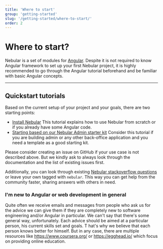 ```yaml
---
title: 'Where to start'
group: 'getting-started'
slug: '/getting-started/where-to-start/'
order: 2
---
```


# Where to start?

Nebular is a set of modules for <a href="https://angular.io/" target="_blank">Angular</a>.
Despite it is not required to know Angular framework to set up your first Nebular project,
it is highly recommended to go through the Angular tutorial beforehand and be familiar with basic Angular concepts.

<hr />

## Quickstart tutorials

Based on the current setup of your project and your goals, there are two starting points:

- [Install Nebular](docs/guides/install-nebular) This tutorial explains how to use Nebular from scratch or if you already have some Angular code.
- [Starting based on our Nebular Admin starter kit](docs/guides/install-based-on-starter-kit) Consider this tutorial if you are building admin or any other back-office application and you need a template as a good starting kit.

Please consider creating an issue on GitHub if your use case is not described above.
But we kindly ask to always look through the documentation and the list of existing issues first.

Additionally, you can look through existing [Nebular stackoverflow questions](https://stackoverflow.com/questions/tagged/nebular) or leave your own tagged with `nebular`.
This way you can get help from the community faster, sharing answers with others in need.

### I'm new to Angular or web development in general

Quite often we receive emails and messages from people who ask us for the advice we can give them if they are completely new to software engineering and/or Angular in particular.
We can't say that there's some general way, unfortunately. Each advice should be aimed at a particular person, his current skills set and goals. T
hat's why we believe that each person knows better for himself. But in any case, there are multiple resources like https://www.coursera.org/ or https://egghead.io/ which focus on providing online education.

